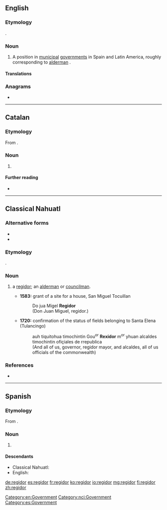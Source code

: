 {{also|Regidor}}
==English==
{{wikipedia}}

===Etymology===
{{bor|en|es|regidor}}.

===Noun===
{{en-noun|s|regidores}}

# A position in [[municipal]] [[government]]s in Spain and Latin America, roughly corresponding to [[alderman]] {{gloss|member of municipal legislative body}}.

====Translations====
{{trans-see|alderman}}

===Anagrams===
* {{l|en|grodier}}

[[Category:en:Government]]

----

==Catalan==

===Etymology===
From {{suffix|regir|dor|lang=ca}}.

===Noun===
{{ca-noun|m|f=regidora}}

# {{l|en|regidor}}

====Further reading====
* {{R:IEC2}}

----

==Classical Nahuatl==

===Alternative forms===
* {{l|nci|Regidor}}
* {{l|nci|Rexidor}}

===Etymology===
{{bor|nci|es|regidor}}.

===Noun===
{{head|nci|noun|animate||plural|regidores| |regidormeh|or|regidoresmeh}}

# {{gloss|he is}} a [[regidor#English|regidor]]; an [[alderman]] or [[councilman]].
#* '''1583:''' grant of a site for a house, San Miguel Tocuillan
#*: Do jua Migel '''Regidor'''
#*: (Don Juan Miguel, regidor.)
#* '''1720:''' confirmation of the status of fields belonging to Santa Elena (Tulancingo)
#*: auh tiquitohua timochintin Gou<sup>or</sup> '''Rexidor''' m<sup>or</sup> yhuan alcaldes timochintin ofiçiales de rrepublica
#*: (And all of us, governor, regidor mayor, and alcaldes, all of us officials of the commonwealth)

===References===
* {{cite-book|author=Lockhart, James|year=1991|title=Nahuas and Spaniards: Postconquest Central Mexican History and Philology|location=Stanford|publisher=Stanford University Press|pages=74, 104}}

[[Category:nci:Government]]

----

==Spanish==

===Etymology===
From {{suffix|regir|dor|t1=to govern|lang=es}}.

===Noun===
{{es-noun|m|regidores|f=regidora}}

# {{l|en|regidor}}

====Descendants====
* Classical Nahuatl: {{l|nci|regidor}}
* English: {{l|en|regidor}}

[[Category:es:Government]]

[[de:regidor]]
[[es:regidor]]
[[fr:regidor]]
[[ko:regidor]]
[[io:regidor]]
[[mg:regidor]]
[[fi:regidor]]
[[zh:regidor]]